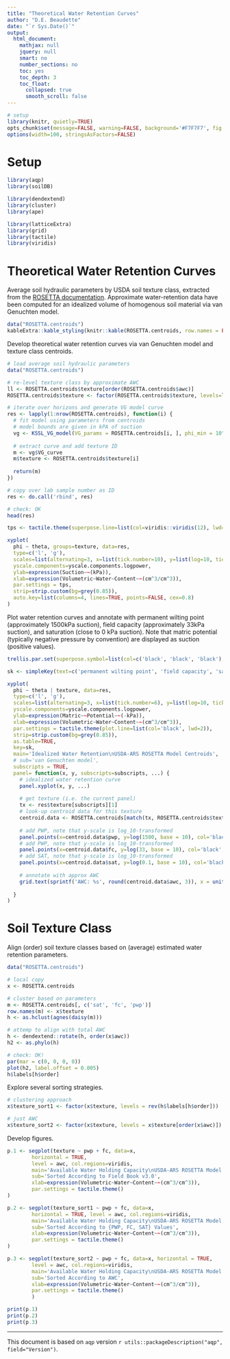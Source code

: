 ```yaml
---
title: "Theoretical Water Retention Curves"
author: "D.E. Beaudette"
date: "`r Sys.Date()`"
output:
  html_document:
    mathjax: null
    jquery: null
    smart: no
    number_sections: no
    toc: yes
    toc_depth: 3
    toc_float:
      collapsed: true
      smooth_scroll: false
---
```

  
```r
# setup
library(knitr, quietly=TRUE)
opts_chunk$set(message=FALSE, warning=FALSE, background='#F7F7F7', fig.align='center', fig.retina=1, dev='png', tidy=FALSE, verbose=FALSE)
options(width=100, stringsAsFactors=FALSE)
```

# Setup
```r
library(aqp)
library(soilDB)

library(dendextend)
library(cluster)
library(ape)

library(latticeExtra)
library(grid)
library(tactile)
library(viridis)
```

# Theoretical Water Retention Curves
Average soil hydraulic parameters by USDA soil texture class, extracted from the [ROSETTA documentation](https://www.ars.usda.gov/pacific-west-area/riverside-ca/agricultural-water-efficiency-and-salinity-research-unit/docs/model/rosetta-class-average-hydraulic-parameters/). Approximate water-retention data have been computed for an idealized volume of homogenous soil material via van Genuchten model.

```r
data("ROSETTA.centroids")
kableExtra::kable_styling(knitr::kable(ROSETTA.centroids, row.names = FALSE, digits = 3), full_width = FALSE, font_size = 10)
```


Develop theoretical water retention curves via van Genuchten model and texture class centroids.
```r
# load average soil hydraulic parameters
data("ROSETTA.centroids")

# re-level texture class by approximate AWC
ll <- ROSETTA.centroids$texture[order(ROSETTA.centroids$awc)]
ROSETTA.centroids$texture <- factor(ROSETTA.centroids$texture, levels=ll)

# iterate over horizons and generate VG model curve
res <- lapply(1:nrow(ROSETTA.centroids), function(i) {
  # fit model using parameters from centroids
  # model bounds are given in kPA of suction
  vg <- KSSL_VG_model(VG_params = ROSETTA.centroids[i, ], phi_min = 10^-3, phi_max=10^6)
  
  # extract curve and add texture ID
  m <- vg$VG_curve
  m$texture <- ROSETTA.centroids$texture[i]
  
  return(m)
})

# copy over lab sample number as ID
res <- do.call('rbind', res)

# check: OK
head(res)
```

```r
tps <- tactile.theme(superpose.line=list(col=viridis::viridis(12), lwd=2))

xyplot(
  phi ~ theta, groups=texture, data=res, 
  type=c('l', 'g'), 
  scales=list(alternating=3, x=list(tick.number=10), y=list(log=10, tick.number=10)), 
  yscale.components=yscale.components.logpower, 
  ylab=expression(Suction~~(kPa)), 
  xlab=expression(Volumetric~Water~Content~~(cm^3/cm^3)), 
  par.settings = tps, 
  strip=strip.custom(bg=grey(0.85)), 
  auto.key=list(columns=4, lines=TRUE, points=FALSE, cex=0.8)
)
```


Plot water retention curves and annotate with permanent wilting point (approximately 1500kPa suction), field capacity (approximately 33kPa suction), and saturation (close to 0 kPa suction). Note that matric potential (typically negative pressure by convention) are displayed as suction (positive values).
```r

trellis.par.set(superpose.symbol=list(col=c('black', 'black', 'black'), fill=c('firebrick', 'orange', 'royalblue'), cex=1, pch=22))

sk <- simpleKey(text=c('permanent wilting point', 'field capacity', 'saturation'), points = TRUE, columns=3)

xyplot(
  phi ~ theta | texture, data=res, 
  type=c('l', 'g'), 
  scales=list(alternating=3, x=list(tick.number=6), y=list(log=10, tick.number=6)), 
  yscale.components=yscale.components.logpower, 
  ylab=expression(Matric~~Potential~~(-kPa)), 
  xlab=expression(Volumetric~Water~Content~~(cm^3/cm^3)), 
  par.settings = tactile.theme(plot.line=list(col='black', lwd=2)), 
  strip=strip.custom(bg=grey(0.85)), 
  as.table=TRUE,
  key=sk,
  main='Idealized Water Retention\nUSDA-ARS ROSETTA Model Centroids', 
  # sub='van Genuchten model',
  subscripts = TRUE,
  panel= function(x, y, subscripts=subscripts, ...) {
    # idealized water retention curve
    panel.xyplot(x, y, ...)
    
    # get texture (i.e. the current panel)
    tx <- res$texture[subscripts][1]
    # look-up centroid data for this texture
    centroid.data <- ROSETTA.centroids[match(tx, ROSETTA.centroids$texture), ]
    
    # add PWP, note that y-scale is log_10-transformed
    panel.points(x=centroid.data$pwp, y=log(1500, base = 10), col='black', fill='firebrick', cex=0.85, pch=22)
    # add PWP, note that y-scale is log_10-transformed
    panel.points(x=centroid.data$fc, y=log(33, base = 10), col='black', fill='orange', cex=0.85, pch=22)
    # add SAT, note that y-scale is log_10-transformed
    panel.points(x=centroid.data$sat, y=log(0.1, base = 10), col='black', fill='royalblue', cex=0.85, pch=22)
    
    # annotate with approx AWC
    grid.text(sprintf('AWC: %s', round(centroid.data$awc, 3)), x = unit(0.95, 'npc'), y = unit(0.95, 'npc'), gp=gpar(cex=0.75), hjust=1)
    
  }
)
```


# Soil Texture Class

Align (order) soil texture classes based on (average) estimated water retention parameters.
```r
data("ROSETTA.centroids")

# local copy
x <- ROSETTA.centroids

# cluster based on parameters
m <- ROSETTA.centroids[, c('sat', 'fc', 'pwp')]
row.names(m) <- x$texture
h <- as.hclust(agnes(daisy(m)))

# attemp to align with total AWC
h <- dendextend::rotate(h, order(x$awc))
h2 <- as.phylo(h)

# check: OK!
par(mar = c(0, 0, 0, 0))
plot(h2, label.offset = 0.005)
h$labels[h$order]
```

Explore several sorting strategies.
```r
# clustering approach
x$texture_sort1 <- factor(x$texture, levels = rev(h$labels[h$order]))

# just AWC
x$texture_sort2 <- factor(x$texture, levels = x$texture[order(x$awc)])
```

Develop figures.
```r
p.1 <- segplot(texture ~ pwp + fc, data=x, 
        horizontal = TRUE, 
        level = awc, col.regions=viridis,
        main='Available Water Holding Capacity\nUSDA-ARS ROSETTA Model Centroids', 
        sub='Sorted According to Field Book v3.0',
        xlab=expression(Volumetric~Water~Content~~(cm^3/cm^3)),
        par.settings = tactile.theme()
)

p.2 <- segplot(texture_sort1 ~ pwp + fc, data=x, 
        horizontal = TRUE, level = awc, col.regions=viridis,
        main='Available Water Holding Capacity\nUSDA-ARS ROSETTA Model Centroids',
        sub='Sorted According to {PWP, FC, SAT} Values',
        xlab=expression(Volumetric~Water~Content~~(cm^3/cm^3)),
        par.settings = tactile.theme()
)

p.3 <- segplot(texture_sort2 ~ pwp + fc, data=x, horizontal = TRUE, 
        level = awc, col.regions=viridis,
        main='Available Water Holding Capacity\nUSDA-ARS ROSETTA Model Centroids',
        sub='Sorted According to AWC',
        xlab=expression(Volumetric~Water~Content~~(cm^3/cm^3)),
        par.settings = tactile.theme()
        )
```

```r
print(p.1)
print(p.2)
print(p.3)
```






----------------------------
This document is based on `aqp` version `r utils::packageDescription("aqp", field="Version")`.


